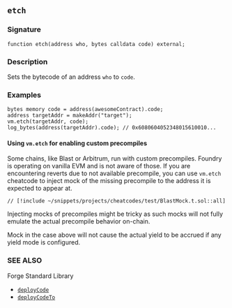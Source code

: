 ## `etch`

### Signature

```solidity
function etch(address who, bytes calldata code) external;
```

### Description

Sets the bytecode of an address `who` to `code`.

### Examples

```solidity
bytes memory code = address(awesomeContract).code;
address targetAddr = makeAddr("target");
vm.etch(targetAddr, code);
log_bytes(address(targetAddr).code); // 0x6080604052348015610010...
```

#### Using `vm.etch` for enabling custom precompiles

Some chains, like Blast or Arbitrum, run with custom precompiles. Foundry is operating on vanilla EVM and is not aware of those. If you are encountering reverts due to not available precompile, you can use `vm.etch` cheatcode to inject mock of the missing precompile to the address it is expected to appear at.

```solidity
// [!include ~/snippets/projects/cheatcodes/test/BlastMock.t.sol::all]
```

<div className="warning">

Injecting mocks of precompiles might be tricky as such mocks will not fully emulate the actual precompile behavior on-chain.

Mock in the case above will not cause the actual yield to be accrued if any yield mode is configured.

</div>

### SEE ALSO

Forge Standard Library

- [`deployCode`](/reference/forge-std/deployCode.mdx)
- [`deployCodeTo`](/reference/forge-std/deployCodeTo.mdx)
